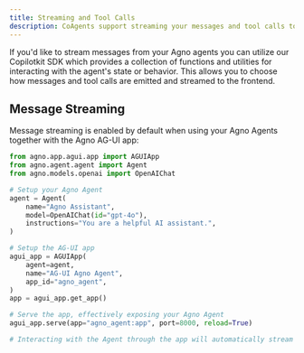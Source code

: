 ```yaml
---
title: Streaming and Tool Calls
description: CoAgents support streaming your messages and tool calls to the frontend.
---
```


If you'd like to stream messages from your Agno agents you can utilize our Copilotkit SDK which provides a collection
of functions and utilities for interacting with the agent's state or behavior. This allows you to choose how messages and
tool calls are emitted and streamed to the frontend.

## Message Streaming

Message streaming is enabled by default when using your Agno Agents together with the Agno AG-UI app:

```python
from agno.app.agui.app import AGUIApp
from agno.agent.agent import Agent
from agno.models.openai import OpenAIChat

# Setup your Agno Agent
agent = Agent(
    name="Agno Assistant",
    model=OpenAIChat(id="gpt-4o"),
    instructions="You are a helpful AI assistant.",
)

# Setup the AG-UI app
agui_app = AGUIApp(
    agent=agent,
    name="AG-UI Agno Agent",
    app_id="agno_agent",
)
app = agui_app.get_app()

# Serve the app, effectively exposing your Agno Agent
agui_app.serve(app="agno_agent:app", port=8000, reload=True)

# Interacting with the Agent through the app will automatically stream messages!
```
